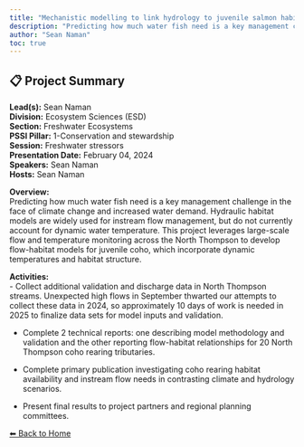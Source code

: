---
title: "Mechanistic modelling to link hydrology to juvenile salmon habitat quality and productivity"
description: "Predicting how much water fish need is a key management challenge in the face of climate change and increased water demand. Hydraulic habitat models are widely used for instream flow management, but do not currently account for dynamic water temperature. This project leverages large-scale flow and temperature monitoring across the North Thompson to develop flow-habitat models for juvenile coho, which incorporate dynamic temperatures and habitat structure."
author: "Sean Naman"
toc: true
---

## 📋 Project Summary

**Lead(s):** Sean Naman  
**Division:** Ecosystem Sciences (ESD)  
**Section:** Freshwater Ecosystems  
**PSSI Pillar:** 1-Conservation and stewardship  
**Session:** Freshwater stressors  
**Presentation Date:** February 04, 2024  
**Speakers:** Sean Naman  
**Hosts:** Sean Naman  

**Overview:**  
Predicting how much water fish need is a key management challenge in the face of climate change and increased water demand. Hydraulic habitat models are widely used for instream flow management, but do not currently account for dynamic water temperature. This project leverages large-scale flow and temperature monitoring across the North Thompson to develop flow-habitat models for juvenile coho, which incorporate dynamic temperatures and habitat structure.   

**Activities:**  
- Collect additional validation and discharge data in North Thompson streams. Unexpected high flows in September thwarted our attempts to collect these data in 2024, so approximately 10 days of work is needed in 2025 to finalize data sets for model inputs and validation.
- Complete 2 technical reports: one describing model methodology and validation and the other reporting flow-habitat relationships for 20 North Thompson coho rearing tributaries.
- Complete primary publication investigating coho rearing habitat availability and instream flow needs in contrasting climate and hydrology scenarios.
- Present final results to project partners and regional planning committees.

[⬅ Back to Home](../index.qmd)
